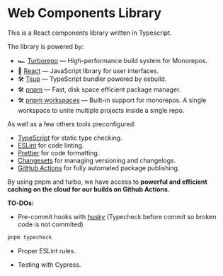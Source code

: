 # Web Components Library

This is a React components library written in Typescript.

The library is powered by:

- 🏎 [Turborepo](https://turbo.build/repo) — High-performance build system for Monorepos.
- 🚀 [React](https://reactjs.org/) — JavaScript library for user interfaces.
- 🛠 [Tsup](https://github.com/egoist/tsup) — TypeScript bundler powered by esbuild.
- 🛠 [pnpm](https://github.com/pnpm/pnpm) — Fast, disk space efficient package manager.
- 🛠 [pnpm workspaces](https://pnpm.io/workspaces) — Built-in support for monorepos. A single workspace to unite multiple projects inside a single repo.

As well as a few others tools preconfigured:

- [TypeScript](https://www.typescriptlang.org/) for static type checking.
- [ESLint](https://eslint.org/) for code linting.
- [Prettier](https://prettier.io) for code formatting.
- [Changesets](https://github.com/changesets/changesets) for managing versioning and changelogs.
- [GitHub Actions](https://github.com/changesets/action) for fully automated package publishing.

By using pnpm and turbo, we have access to **powerful and efficient caching on the cloud for our builds on Github Actions.**

**TO-DOs:**

- Pre-commit hooks with [husky](https://github.com/typicode/husky) (Typecheck before commit so broken code is not commited)

```bash
pnpm typecheck
```

- Proper ESLint rules.

- Testing with Cypress.
